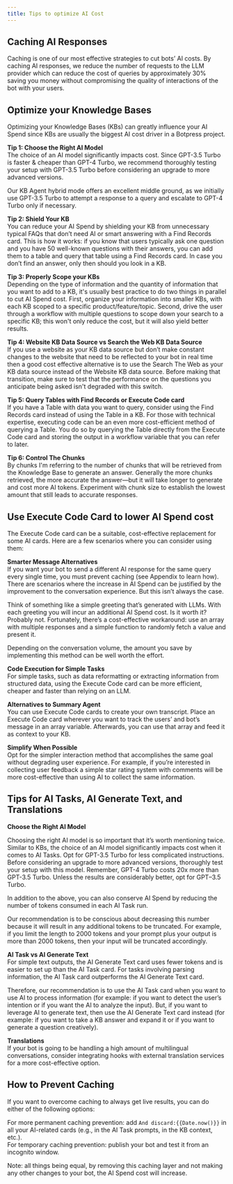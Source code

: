 ```yaml
---
title: Tips to optimize AI Cost
---
```


## Caching AI Responses

Caching is one of our most effective strategies to cut bots’ AI costs. By caching AI responses, we reduce the number of requests to the LLM provider which can reduce the cost of queries by approximately 30% saving you money without compromising the quality of interactions of the bot with your users.

## Optimize your Knowledge Bases

Optimizing your Knowledge Bases (KBs) can greatly influence your AI Spend since KBs are usually the biggest AI cost driver in a Botpress project.

**Tip 1: Choose the Right AI Model**\
The choice of an AI model significantly impacts cost. Since GPT-3.5 Turbo is faster & cheaper than GPT-4 Turbo, we recommend thoroughly testing your setup with GPT-3.5 Turbo before considering an upgrade to more advanced versions.

Our KB Agent hybrid mode offers an excellent middle ground, as we initially use GPT-3.5 Turbo to attempt a response to a query and escalate to GPT-4 Turbo only if necessary.

**Tip 2: Shield Your KB**\
You can reduce your AI Spend by shielding your KB from unnecessary typical FAQs that don’t need AI or smart answering with a Find Records card. This is how it works: if you know that users typically ask one question and you have 50 well-known questions with their answers, you can add them to a table and query that table using a Find Records card. In case you don’t find an answer, only then should you look in a KB.

**Tip 3: Properly Scope your KBs**\
Depending on the type of information and the quantity of information that you want to add to a KB, it's usually best practice to do two things in parallel to cut AI Spend cost. First, organize your information into smaller KBs, with each KB scoped to a specific product/feature/topic. Second, drive the user through a workflow with multiple questions to scope down your search to a specific KB; this won't only reduce the cost, but it will also yield better results.

**Tip 4: Website KB Data Source vs Search the Web KB Data Source**\
If you use a website as your KB data source but don’t make constant changes to the website that need to be reflected to your bot in real time then a good cost effective alternative is to use the Search The Web as your KB data source instead of the Website KB data source. Before making that transition, make sure to test that the performance on the questions you anticipate being asked isn't degraded with this switch.

**Tip 5: Query Tables with Find Records or Execute Code card**\
If you have a Table with data you want to query, consider using the Find Records card instead of using the Table in a KB. For those with technical expertise, executing code can be an even more cost-efficient method of querying a Table. You do so by querying the Table directly from the Execute Code card and storing the output in a workflow variable that you can refer to later.

**Tip 6: Control The Chunks**\
By chunks I'm referring to the number of chunks that will be retrieved from the Knowledge Base to generate an answer. Generally the more chunks retrieved, the more accurate the answer—but it will take longer to generate and cost more AI tokens. Experiment with chunk size to establish the lowest amount that still leads to accurate responses.

## Use Execute Code Card to lower AI Spend cost

The Execute Code card can be a suitable, cost-effective replacement for some AI cards. Here are a few scenarios where you can consider using them:

**Smarter Message Alternatives**\
If you want your bot to send a different AI response for the same query every single time, you must prevent caching (see Appendix to learn how). There are scenarios where the increase in AI Spend can be justified by the improvement to the conversation experience. But this isn’t always the case.

Think of something like a simple greeting that’s generated with LLMs. With each greeting you will incur an additional AI Spend cost. Is it worth it? Probably not. Fortunately, there’s a cost-effective workaround: use an array with multiple responses and a simple function to randomly fetch a value and present it.

Depending on the conversation volume, the amount you save by implementing this method can be well worth the effort.

**Code Execution for Simple Tasks**\
For simple tasks, such as data reformatting or extracting information from structured data, using the Execute Code card can be more efficient, cheaper and faster than relying on an LLM.

**Alternatives to Summary Agent**\
You can use Execute Code cards to create your own transcript. Place an Execute Code card wherever you want to track the users’ and bot’s message in an array variable. Afterwards, you can use that array and feed it as context to your KB.

**Simplify When Possible**\
Opt for the simpler interaction method that accomplishes the same goal without degrading user experience. For example, if you’re interested in collecting user feedback a simple star rating system with comments will be more cost-effective than using AI to collect the same information.

## Tips for AI Tasks, AI Generate Text, and Translations

**Choose the Right AI Model**

Choosing the right AI model is so important that it’s worth mentioning twice. Similar to KBs, the choice of an AI model significantly impacts cost when it comes to AI Tasks. Opt for GPT-3.5 Turbo for less complicated instructions. Before considering an upgrade to more advanced versions, thoroughly test your setup with this model. Remember, GPT-4 Turbo costs 20x more than GPT-3.5 Turbo. Unless the results are considerably better, opt for GPT–3.5 Turbo.

In addition to the above, you can also conserve AI Spend by reducing the number of tokens consumed in each AI Task run.

Our recommendation is to be conscious about decreasing this number because it will result in any additional tokens to be truncated. For example, if you limit the length to 2000 tokens and your prompt plus your output is more than 2000 tokens, then your input will be truncated accordingly.

**AI Task vs AI Generate Text**\
For simple text outputs, the AI Generate Text card uses fewer tokens and is easier to set up than the AI Task card. For tasks involving parsing information, the AI Task card outperforms the AI Generate Text card.

Therefore, our recommendation is to use the AI Task card when you want to use AI to process information (for example: if you want to detect the user’s intention or if you want the AI to analyze the input). But, if you want to leverage AI to generate text, then use the AI Generate Text card instead (for example: if you want to take a KB answer and expand it or if you want to generate a question creatively).

**Translations**\
If your bot is going to be handling a high amount of multilingual conversations, consider integrating hooks with external translation services for a more cost-effective option.

## How to Prevent Caching

If you want to overcome caching to always get live results, you can do either of the following options:

For more permanent caching prevention: add `And discard:{{Date.now()}}` in all your AI-related cards (e.g., in the AI Task prompts, in the KB context, etc.).\
For temporary caching prevention: publish your bot and test it from an incognito window.

Note: all things being equal, by removing this caching layer and not making any other changes to your bot, the AI Spend cost will increase.
